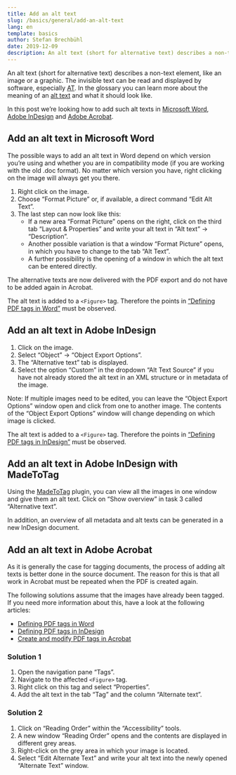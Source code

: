 ```yaml
---
title: Add an alt text
slug: /basics/general/add-an-alt-text
lang: en
template: basics
author: Stefan Brechbühl
date: 2019-12-09
description: An alt text (short for alternative text) describes a non-text element, like an image or a graphic. The invisible text can be read and displayed by software, especially AT. In this post we’re looking how to add such alt texts in Microsoft Word, Adobe InDesign and Adobe Acrobat.
---
```


An alt text (short for alternative text) describes a non-text element, like an image or a graphic. The invisible text can be read and displayed by software, especially [AT](/glossary/#assistive-technology). In the glossary you can learn more about the meaning of an [alt text](/glossary/#alt-text) and what it should look like.

In this post we’re looking how to add such alt texts in [Microsoft Word](#add-an-alt-text-in-microsoft-word), [Adobe InDesign](#add-an-alt-text-in-adobe-indesign) and [Adobe Acrobat](#add-an-alt-text-in-adobe-acrobat).

## Add an alt text in Microsoft Word

The possible ways to add an alt text in Word depend on which version you’re using and whether you are in compatibility mode (if you are working with the old .doc format). No matter which version you have, right clicking on the image will always get you there.

1. Right click on the image.
2. Choose “Format Picture” or, if available, a direct command “Edit Alt Text”.
3. The last step can now look like this:
   - If a new area “Format Picture” opens on the right, click on the third tab “Layout & Properties” and write your alt text in “Alt text” → “Description”.
   - Another possible variation is that a window “Format Picture” opens, in which you have to change to the tab “Alt Text”.
   - A further possibility is the opening of a window in which the alt text can be entered directly.

The alternative texts are now delivered with the PDF export and do not have to be added again in Acrobat.

The alt text is added to a `<Figure>` tag. Therefore the points in [“Defining PDF tags in Word”](/basics/word/defining-pdf-tags-in-word/) must be observed.

## Add an alt text in Adobe InDesign

1. Click on the image.
2. Select “Object” → “Object Export Options”.
3. The “Alternative text” tab is displayed.
4. Select the option “Custom” in the dropdown “Alt Text Source” if you have not already stored the alt text in an XML structure or in metadata of the image.

Note: If multiple images need to be edited, you can leave the “Object Export Options” window open and click from one to another image. The contents of the “Object Export Options” window will change depending on which image is clicked.

The alt text is added to a `<Figure>` tag. Therefore the points in [“Defining PDF tags in InDesign”](/basics/indesign/defining-pdf-tags-in-indesign/) must be observed.

## Add an alt text in Adobe InDesign with MadeToTag

Using the [MadeToTag](https://www.axaio.com/doku.php/en:products:madetotag) plugin, you can view all the images in one window and give them an alt text. Click on “Show overview” in task 3 called “Alternative text”.

In addition, an overview of all metadata and alt texts can be generated in a new InDesign document.

## Add an alt text in Adobe Acrobat

As it is generally the case for tagging documents, the process of adding alt texts is better done in the source document. The reason for this is that all work in Acrobat must be repeated when the PDF is created again.

The following solutions assume that the images have already been tagged. If you need more information about this, have a look at the following articles:

- [Defining PDF tags in Word](/basics/word/defining-pdf-tags-in-word/)
- [Defining PDF tags in InDesign](/basics/indesign/defining-pdf-tags-in-indesign/)
- [Create and modify PDF tags in Acrobat](/basics/acrobat/create-and-modify-pdf-tags-in-acrobat/)

### Solution 1

1. Open the navigation pane “Tags”.
2. Navigate to the affected `<Figure>` tag.
3. Right click on this tag and select “Properties”.
4. Add the alt text in the tab “Tag” and the column “Alternate text”.

### Solution 2

1. Click on “Reading Order” within the “Accessibility” tools.
2. A new window “Reading Order” opens and the contents are displayed in different grey areas.
3. Right-click on the grey area in which your image is located.
4. Select “Edit Alternate Text” and write your alt text into the newly opened “Alternate Text” window.
